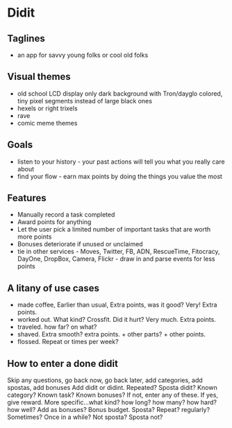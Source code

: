 # Didit

## Taglines
* an app for savvy young folks or cool old folks

## Visual themes
* old school LCD display only dark background with Tron/dayglo colored, tiny pixel segments instead of large black ones
* hexels or right trixels
* rave
* comic meme themes

## Goals
* listen to your history - your past actions will tell you what you really care about
* find your flow - earn max points by doing the things you value the most

## Features
* Manually record a task completed
* Award points for anything
* Let the user pick a limited number of important tasks that are worth more points
* Bonuses deteriorate if unused or unclaimed
* tie in other services - Moves, Twitter, FB, ADN, RescueTime, Fitocracy, DayOne, DropBox, Camera, Flickr - draw in and parse events for less points

## A litany of use cases
* made coffee, Earlier than usual, Extra points, was it good? Very! Extra points.
* worked out. What kind? Crossfit. Did it hurt? Very much. Extra points.
* traveled. how far? on what?
* shaved. Extra smooth? extra points. + other parts? + other points.
* flossed. Repeat or times per week?

## How to enter a done didit
Skip any questions, go back now, go back later, add categories, add spostas, add bonuses
Add didit or didint.
   Repeated? Sposta didit?
   Known category? Known task? Known bonuses? If not, enter any of these. If yes, give reward.
   More specific...what kind? how long? how many? how hard? how well? Add as bonuses? Bonus budget.
   Sposta? Repeat? regularly? Sometimes? Once in a while? Not sposta? Sposta not?
